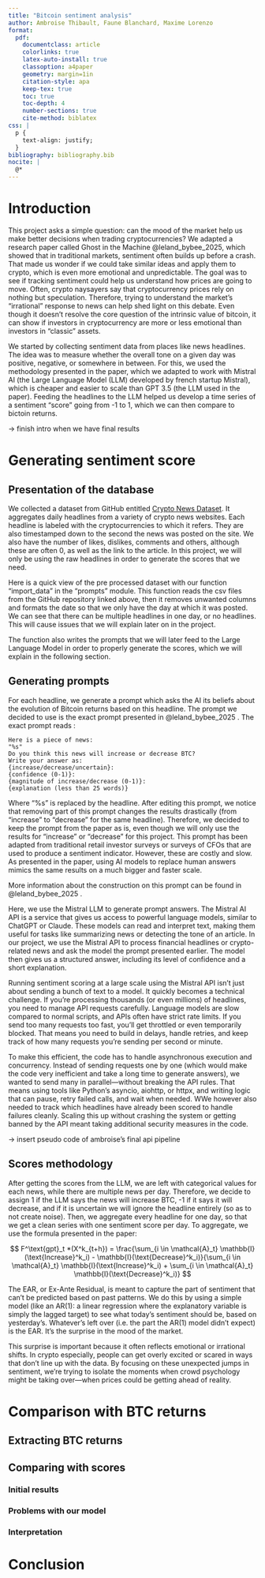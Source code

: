 ```yaml
---
title: "Bitcoin sentiment analysis"
author: Ambroise Thibault, Faune Blanchard, Maxime Lorenzo
format:
  pdf:
    documentclass: article
    colorlinks: true
    latex-auto-install: true
    classoption: a4paper
    geometry: margin=1in
    citation-style: apa
    keep-tex: true
    toc: true
    toc-depth: 4
    number-sections: true
    cite-method: biblatex
css: |
  p {
    text-align: justify;
  }
bibliography: bibliography.bib
nocite: |
  @*
---
```


# Introduction

This project asks a simple question: can the mood of the market help us make better decisions when trading cryptocurrencies? We adapted a research paper called Ghost in the Machine @leland_bybee_2025, which showed that in traditional markets, sentiment often builds up before a crash. That made us wonder if we could take similar ideas and apply them to crypto, which is even more emotional and unpredictable. The goal was to see if tracking sentiment could help us understand how prices are going to move. Often, crypto naysayers say that cryptocurrency prices rely on nothing but speculation. Therefore, trying to understand the market's "irrational" response to news can help shed light on this debate. Even though it doesn't resolve the core question of the intrinsic value of bitcoin, it can show if investors in cryptocurrency are more or less emotional than investors in "classic" assets.

We started by collecting sentiment data from places like news headlines. The idea was to measure whether the overall tone on a given day was positive, negative, or somewhere in between. For this, we used the methodology presented in the paper, which we adapted to work with Mistral AI (the Large Language Model (LLM) developed by french startup Mistral), which is cheaper and easier to scale than GPT 3.5 (the LLM used in the paper). Feeding the headlines to the LLM helped us develop a time series of a sentiment "score" going from -1 to 1, which we can then compare to bictoin returns.

-\> finish intro when we have final results

# Generating sentiment score

## Presentation of the database

We collected a dataset from GitHub entitled [Crypto News Dataset](https://github.com/soheilrahsaz/cryptoNewsDataset). It aggregates daily headlines from a variety of crypto news websites. Each headline is labeled with the cryptocurrencies to which it refers. They are also timestamped down to the second the news was posted on the site. We also have the number of likes, dislikes, comments and others, although these are often 0, as well as the link to the article. In this project, we will only be using the raw headlines in order to generate the scores that we need.

Here is a quick view of the pre processed dataset with our function "import_data" in the "prompts" module. This function reads the csv files from the GitHub repository linked above, then it removes unwanted columns and formats the date so that we only have the day at which it was posted. We can see that there can be multiple headlines in one day, or no headlines. This will cause issues that we will explain later on in the project.

The function also writes the prompts that we will later feed to the Large Language Model in order to properly generate the scores, which we will explain in the following section.

## Generating prompts

For each headline, we generate a prompt which asks the AI its beliefs about the evolution of Bitcoin returns based on this headline. The prompt we decided to use is the exact prompt presented in @leland_bybee_2025 . The exact prompt reads :

```         
Here is a piece of news:
"%s"
Do you think this news will increase or decrease BTC?
Write your answer as: 
{increase/decrease/uncertain}:
{confidence (0-1)}:
{magnitude of increase/decrease (0-1)}:
{explanation (less than 25 words)}
```

Where "%s" is replaced by the headline. After editing this prompt, we notice that removing part of this prompt changes the results drastically (from "increase" to "decrease" for the same headline). Therefore, we decided to keep the prompt from the paper as is, even though we will only use the results for "increase" or "decrease" for this project. This prompt has been adapted from traditional retail investor surveys or surveys of CFOs that are used to produce a sentiment indicator. However, these are costly and slow. As presented in the paper, using AI models to replace human answers mimics the same results on a much bigger and faster scale.

More information about the construction on this prompt can be found in @leland_bybee_2025 .

Here, we use the Mistral LLM to generate prompt answers. The Mistral AI API is a service that gives us access to powerful language models, similar to ChatGPT or Claude. These models can read and interpret text, making them useful for tasks like summarizing news or detecting the tone of an article. In our project, we use the Mistral API to process financial headlines or crypto-related news and ask the model the prompt presented earlier. The model then gives us a structured answer, including its level of confidence and a short explanation.

Running sentiment scoring at a large scale using the Mistral API isn’t just about sending a bunch of text to a model. It quickly becomes a technical challenge. If you’re processing thousands (or even millions) of headlines, you need to manage API requests carefully. Language models are slow compared to normal scripts, and APIs often have strict rate limits. If you send too many requests too fast, you’ll get throttled or even temporarily blocked. That means you need to build in delays, handle retries, and keep track of how many requests you're sending per second or minute.

To make this efficient, the code has to handle asynchronous execution and concurrency. Instead of sending requests one by one (which would make the code very inefficient and take a long time to generate answers), we wanted to send many in parallel—without breaking the API rules. That means using tools like Python’s asyncio, aiohttp, or httpx, and writing logic that can pause, retry failed calls, and wait when needed. WWe however also needed to track which headlines have already been scored to handle failures cleanly. Scaling this up without crashing the system or getting banned by the API meant taking additional security measures in the code.

-\> insert pseudo code of ambroise's final api pipeline

## Scores methodology

After getting the scores from the LLM, we are left with categorical values for each news, while there are multiple news per day. Therefore, we decide to assign 1 if the LLM says the news will increase BTC, -1 if it says it will decrease, and if it is uncertain we will ignore the headline entirely (so as to not create noise). Then, we aggregate every headline for one day, so that we get a clean series with one sentiment score per day. To aggregate, we use the formula presented in the paper:

$$
F^\text{gpt}_t *(X^k_{t+h}) = \frac{\sum_{i \in \mathcal{A}_t} \mathbb{I}(\text{Increase}^k_i) - \mathbb{I}(\text{Decrease}^k_i)}{\sum_{i \in \mathcal{A}_t} \mathbb{I}(\text{Increase}^k_i) + \sum_{i \in \mathcal{A}_t} \mathbb{I}(\text{Decrease}^k_i)}
$$

The EAR, or Ex-Ante Residual, is meant to capture the part of sentiment that can’t be predicted based on past patterns. We do this by using a simple model (like an AR(1): a linear regression where the explanatory variable is simply the lagged target) to see what today’s sentiment should be, based on yesterday’s. Whatever’s left over (i.e. the part the AR(1) model didn’t expect) is the EAR. It’s the surprise in the mood of the market.

This surprise is important because it often reflects emotional or irrational shifts. In crypto especially, people can get overly excited or scared in ways that don’t line up with the data. By focusing on these unexpected jumps in sentiment, we’re trying to isolate the moments when crowd psychology might be taking over—when prices could be getting ahead of reality.

# Comparison with BTC returns

## Extracting BTC returns

## Comparing with scores

### Initial results

### Problems with our model

### Interpretation

# Conclusion